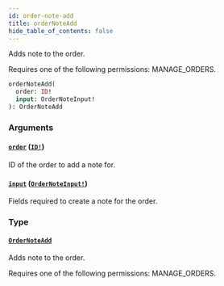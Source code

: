 ```yaml
---
id: order-note-add
title: orderNoteAdd
hide_table_of_contents: false
---
```


Adds note to the order.

Requires one of the following permissions: MANAGE_ORDERS.

```graphql
orderNoteAdd(
  order: ID!
  input: OrderNoteInput!
): OrderNoteAdd
```

### Arguments

#### [`order`](#) ([`ID!`](../../../developer/api-reference/scalars/id))

ID of the order to add a note for.

#### [`input`](#) ([`OrderNoteInput!`](../../../developer/api-reference/inputs/order-note-input))

Fields required to create a note for the order.

### Type

#### [`OrderNoteAdd`](../../../developer/api-reference/objects/order-note-add)

Adds note to the order.

Requires one of the following permissions: MANAGE_ORDERS.
